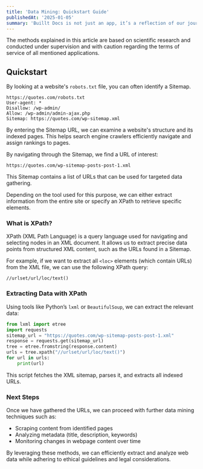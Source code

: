 ```yaml
---
title: 'Data Mining: Quickstart Guide'
publishedAt: '2025-01-05'
summary: 'Buillt Docs is not just an app, it’s a reflection of our journey in building seamless, real-time collaboration using Liveblocks technology. This is a personal take on why this project matters.'
---
```



The methods explained in this article are based on scientific research and conducted under supervision and with caution regarding the terms of service of all mentioned applications.

## Quickstart

By looking at a website's `robots.txt` file, you can often identify a Sitemap.

```plaintext
https://quotes.com/robots.txt
User-agent: *
Disallow: /wp-admin/
Allow: /wp-admin/admin-ajax.php
Sitemap: https://quotes.com/wp-sitemap.xml
```

By entering the Sitemap URL, we can examine a website's structure and its indexed pages. This helps search engine crawlers efficiently navigate and assign rankings to pages.

By navigating through the Sitemap, we find a URL of interest:

```plaintext
https://quotes.com/wp-sitemap-posts-post-1.xml
```

This Sitemap contains a list of URLs that can be used for targeted data gathering.

Depending on the tool used for this purpose, we can either extract information from the entire site or specify an XPath to retrieve specific elements.

### What is XPath?

XPath (XML Path Language) is a query language used for navigating and selecting nodes in an XML document. It allows us to extract precise data points from structured XML content, such as the URLs found in a Sitemap.

For example, if we want to extract all `<loc>` elements (which contain URLs) from the XML file, we can use the following XPath query:

```plaintext
//urlset/url/loc/text()
```

### Extracting Data with XPath

Using tools like Python’s `lxml` or `BeautifulSoup`, we can extract the relevant data:

```python
from lxml import etree
import requests
sitemap_url = "https://quotes.com/wp-sitemap-posts-post-1.xml"
response = requests.get(sitemap_url)
tree = etree.fromstring(response.content)
urls = tree.xpath("//urlset/url/loc/text()")
for url in urls:
    print(url)
```

This script fetches the XML sitemap, parses it, and extracts all indexed URLs.

### Next Steps

Once we have gathered the URLs, we can proceed with further data mining techniques such as:

- Scraping content from identified pages
- Analyzing metadata (title, description, keywords)
- Monitoring changes in webpage content over time

By leveraging these methods, we can efficiently extract and analyze web data while adhering to ethical guidelines and legal considerations.

